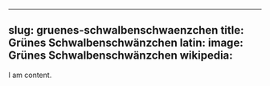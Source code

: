 
---
slug: gruenes-schwalbenschwaenzchen
title: Grünes Schwalbenschwänzchen
latin:
image: Grünes Schwalbenschwänzchen
wikipedia: 
---

I am content.
